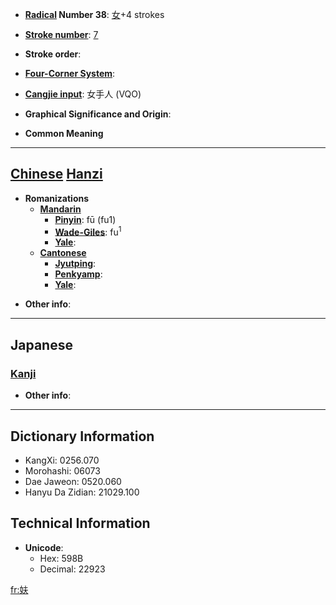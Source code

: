 * '''[[Wiktionary:Chinese radical index| Radical]] Number 38''': [[Wiktionary:Chinese radical index 女|女]]+4 strokes

* '''[[Wiktionary:Chinese total strokes index|Stroke number]]''': [[Wiktionary:Chinese total strokes index 7|7]]

* '''Stroke order''': 

* '''[[Wiktionary:Chinese four corner index|Four-Corner System]]''': 

* '''[[Wiktionary:Chinese Cangjie index|Cangjie input]]''': 女手人 (VQO)

* '''Graphical Significance and Origin''': 

* '''Common Meaning'''

----

== [[Chinese]] [[Hanzi]] ==

* '''Romanizations'''
** '''[[Mandarin]]'''
*** '''[[Pinyin]]''': fū (fu1)
*** '''[[Wade-Giles]]''': fu<sup>1</sup>
*** '''[[Yale]]''': 
** '''[[Cantonese]]'''
*** '''[[Jyutping]]''':
*** '''[[Penkyamp]]''': 
*** '''[[Yale]]''': 

* '''Other info''': 

----

==Japanese==
===[[Kanji]]===
{{kanji|on readings=[[ふ]] (fu), [[よう]] (yō), [[う]] (u)
|kun readings=[[むさぼるさま]] (musaborusama), [[せ]] (se), [[せうと]] (seuto)
}}

* '''Other info''':  

----

== Dictionary Information ==

* KangXi: 0256.070
* Morohashi: 06073
* Dae Jaweon: 0520.060
* Hanyu Da Zidian: 21029.100

== Technical Information ==

* '''Unicode''':
** Hex: 598B
** Decimal: 22923

[[fr:妋]]